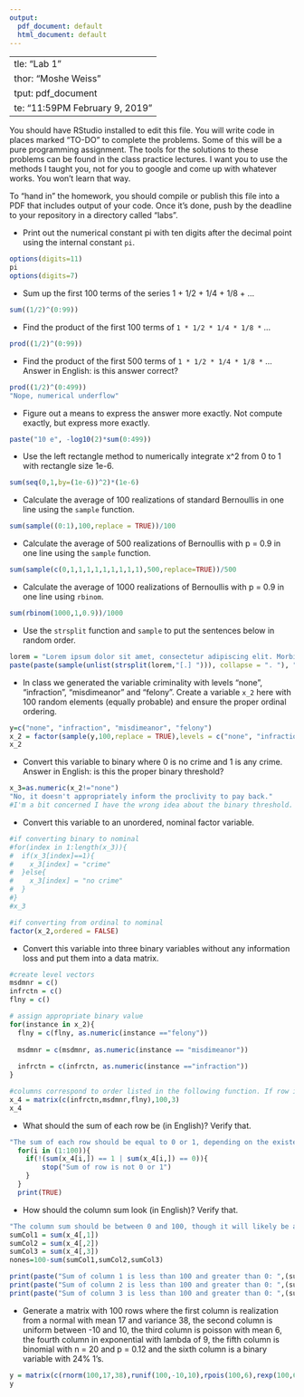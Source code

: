 ```yaml
---
output:
  pdf_document: default
  html_document: default
---
```

  ---
title: "Lab 1"
author: "Moshe Weiss"
output: pdf_document
date: "11:59PM February 9, 2019"
---

You should have RStudio installed to edit this file. You will write code in places marked "TO-DO" to complete the problems. Some of this will be a pure programming assignment. The tools for the solutions to these problems can be found in the class practice lectures. I want you to use the methods I taught you, not for you to google and come up with whatever works. You won't learn that way.

To "hand in" the homework, you should compile or publish this file into a PDF that includes output of your code. Once it's done, push by the deadline to your repository in a directory called "labs".

* Print out the numerical constant pi with ten digits after the decimal point using the internal constant `pi`.

```r
options(digits=11)
pi
options(digits=7)
```

* Sum up the first 100 terms of the series 1 + 1/2 + 1/4 + 1/8 + ...

```r
sum((1/2)^(0:99))
```

* Find the product of the first 100 terms of `1 * 1/2 * 1/4 * 1/8 *` ...

```r
prod((1/2)^(0:99))
```


* Find the product of the first 500 terms of `1 * 1/2 * 1/4 * 1/8 *` ... Answer in English: is this answer correct? 

```r
prod((1/2)^(0:499))
"Nope, numerical underflow"
```

* Figure out a means to express the answer more exactly. Not compute exactly, but express more exactly.

```r
paste("10 e", -log10(2)*sum(0:499))

```


* Use the left rectangle method to numerically integrate x^2 from 0 to 1 with rectangle size 1e-6.

```r
sum(seq(0,1,by=(1e-6))^2)*(1e-6)
```


* Calculate the average of 100 realizations of standard Bernoullis in one line using the `sample` function.

```r
sum(sample((0:1),100,replace = TRUE))/100
```


* Calculate the average of 500 realizations of Bernoullis with p = 0.9 in one line using the `sample` function.

```r
sum(sample(c(0,1,1,1,1,1,1,1,1,1),500,replace=TRUE))/500
```


* Calculate the average of 1000 realizations of Bernoullis with p = 0.9 in one line using `rbinom`.

```r
sum(rbinom(1000,1,0.9))/1000
```

* Use the `strsplit` function and `sample` to put the sentences below in random order.

```r
lorem = "Lorem ipsum dolor sit amet, consectetur adipiscing elit. Morbi posuere varius volutpat. Morbi faucibus ligula id massa ultricies viverra. Donec vehicula sagittis nisi non semper. Donec at tempor erat. Integer dapibus mi lectus, eu posuere arcu ultricies in. Cras suscipit id nibh lacinia elementum. Curabitur est augue, congue eget quam in, scelerisque semper magna. Aenean nulla ante, iaculis sed vehicula ac, finibus vel arcu. Mauris at sodales augue. "
paste(paste(sample(unlist(strsplit(lorem,"[.] "))), collapse = ". "), ".", sep = "")
```

* In class we generated the variable criminality with levels "none", "infraction", "misdimeanor" and "felony". Create a variable `x_2` here with 100 random elements (equally probable) and ensure the proper ordinal ordering.

```r
y=c("none", "infraction", "misdimeanor", "felony")
x_2 = factor(sample(y,100,replace = TRUE),levels = c("none", "infraction", "misdimeanor", "felony"), ordered = TRUE)
x_2
```

* Convert this variable to binary where 0 is no crime and 1 is any crime. Answer in English: is this the proper binary threshold?

```r
x_3=as.numeric(x_2!="none")
"No, it doesn't appropriately inform the proclivity to pay back."
#I'm a bit concerned I have the wrong idea about the binary threshold.
```

* Convert this variable to an unordered, nominal factor variable.

```r
#if converting binary to nominal
#for(index in 1:length(x_3)){
#  if(x_3[index]==1){
#    x_3[index] = "crime"
#  }else{
#    x_3[index] = "no crime"
#  }
#}
#x_3

#if converting from ordinal to nominal
factor(x_2,ordered = FALSE)
```

* Convert this variable into three binary variables without any information loss and put them into a data matrix.

```r
#create level vectors
msdmnr = c()
infrctn = c()
flny = c()

# assign appropriate binary value
for(instance in x_2){
  flny = c(flny, as.numeric(instance =="felony"))
  
  msdmnr = c(msdmnr, as.numeric(instance == "misdimeanor"))
  
  infrctn = c(infrctn, as.numeric(instance =="infraction"))
}

#columns correspond to order listed in the following function. If row is composed of zeroes, no crim hist
x_4 = matrix(c(infrctn,msdmnr,flny),100,3)
x_4

```

* What should the sum of each row be (in English)? Verify that. 


```r
"The sum of each row should be equal to 0 or 1, depending on the existence of criminal history"
  for(i in (1:100)){
    if(!(sum(x_4[i,]) == 1 | sum(x_4[i,]) == 0)){
        stop("Sum of row is not 0 or 1")
    }
  }  
  print(TRUE)
```

* How should the column sum look (in English)? Verify that.


```r
"The column sum should be between 0 and 100, though it will likely be around 25 since all 4 outcomes are equally probable. The difference between the sum of the sum of the columns and 100 (the total cases) will be the number of people with no crim hist"
sumCol1 = sum(x_4[,1])
sumCol2 = sum(x_4[,2])
sumCol3 = sum(x_4[,3])
nones=100-sum(sumCol1,sumCol2,sumCol3)

print(paste("Sum of column 1 is less than 100 and greater than 0: ",(sumCol1 > 0 && sumCol1 < 100)))
print(paste("Sum of column 2 is less than 100 and greater than 0: ",(sumCol2 > 0 && sumCol2 < 100)))
print(paste("Sum of column 3 is less than 100 and greater than 0: ",(sumCol3 > 0 && sumCol3 < 100)))
```

* Generate a matrix with 100 rows where the first column is realization from a normal with mean 17 and variance 38, the second column is uniform between -10 and 10, the third column is poisson with mean 6, the fourth column in exponential with lambda of 9, the fifth column is binomial with n = 20 and p = 0.12 and the sixth column is a binary variable with 24% 1's.


```r
y = matrix(c(rnorm(100,17,38),runif(100,-10,10),rpois(100,6),rexp(100,6),rbinom(100,20,.12),sample(c(c(rep(1,24)),c(rep(0,76))))),100,6)
y
```









